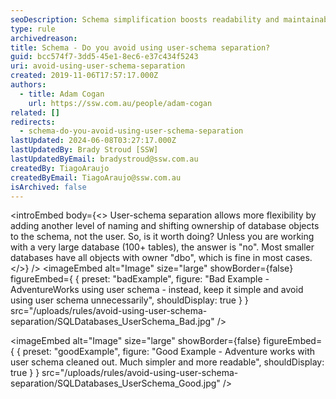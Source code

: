 ```yaml
---
seoDescription: Schema simplification boosts readability and maintainability, making it unnecessary to use user-schema separation unless dealing with very large databases.
type: rule
archivedreason:
title: Schema - Do you avoid using user-schema separation?
guid: bcc574f7-3dd5-45e1-8ec6-e37c434f5243
uri: avoid-using-user-schema-separation
created: 2019-11-06T17:57:17.000Z
authors:
  - title: Adam Cogan
    url: https://ssw.com.au/people/adam-cogan
related: []
redirects:
  - schema-do-you-avoid-using-user-schema-separation
lastUpdated: 2024-06-08T03:27:17.000Z
lastUpdatedBy: Brady Stroud [SSW]
lastUpdatedByEmail: bradystroud@ssw.com.au
createdBy: TiagoAraujo
createdByEmail: TiagoAraujo@ssw.com.au
isArchived: false
---
```


<introEmbed
  body={<>
User-schema separation allows more flexibility by adding another level of naming and shifting ownership of database objects to the schema, not the user. So, is it worth doing? Unless you are working with a very large database (100+ tables), the answer is "no". Most smaller databases have all objects with owner "dbo", which is fine in most cases.
  </>}
/>
<imageEmbed
  alt="Image"
  size="large"
  showBorder={false}
  figureEmbed={ {
    preset: "badExample",
    figure: "Bad Example - AdventureWorks using user schema - instead, keep it simple and avoid using user schema unnecessarily",
    shouldDisplay: true
  } }
  src="/uploads/rules/avoid-using-user-schema-separation/SQLDatabases_UserSchema_Bad.jpg"
/>

<imageEmbed
  alt="Image"
  size="large"
  showBorder={false}
  figureEmbed={ {
    preset: "goodExample",
    figure: "Good Example - Adventure works with user schema cleaned out. Much simpler and more readable",
    shouldDisplay: true
  } }
  src="/uploads/rules/avoid-using-user-schema-separation/SQLDatabases_UserSchema_Good.jpg"
/>
